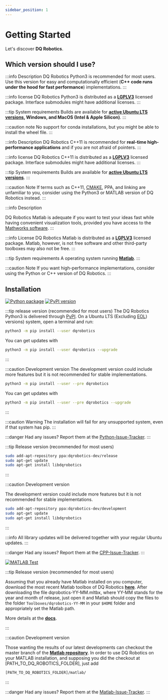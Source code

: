 ```yaml
---
sidebar_position: 1
---
```


# Getting Started

Let's discover **DQ Robotics**.

## Which version should I use?


<Tabs className="unique-tabs">

<TabItem value="py" label="Python">



:::info Description
DQ Robotics Python3 is recommended for most users. Use this version for easy and computationally efficient (**C++ code runs under the hood for fast performance**) implementations.
:::

:::info license
DQ Robotics Python3 is distributed as a **[LGPLV3](https://choosealicense.com/licenses/lgpl-3.0/)** licensed package. 
Interface submodules might have additional licenses.
:::

:::tip System requirements
Builds are available for **[active Ubuntu LTS versions](https://wiki.ubuntu.com/Releases), Windows, and MacOS (Intel & Apple Silicon)**.
:::

:::caution note
No support for conda installations, but you might be able to install the wheel file.
:::

</TabItem>
<TabItem value="cpp" label="C++">

:::info Description
DQ Robotics C++11 is recommended for **real-time high-performance applications** and if you are not afraid of pointers.
:::

:::info license
DQ Robotics C++11 is distributed as a **[LGPLV3](https://choosealicense.com/licenses/lgpl-3.0/)** licensed package. 
Interface submodules might have additional licenses.
:::

:::tip System requirements
Builds are available for **[active Ubuntu LTS versions](https://wiki.ubuntu.com/Releases)**.
:::

:::caution Note
If terms such as C++11, [CMAKE](https://cmake.org/), PPA, and linking are unfamiliar to you, consider using the Python3 or MATLAB version of DQ Robotics instead.
:::

</TabItem>

<TabItem value="matlab" label="Matlab">

:::info Description

DQ Robotics Matlab is adequate if you want to test your ideas fast while having convenient visualization tools, 
provided you have access to the [Mathworks software](https://www.mathworks.com/).
:::


:::info License
DQ Robotics Matlab is distributed as a **[LGPLV3](https://choosealicense.com/licenses/lgpl-3.0/)** licensed package. Matlab, however, is not free software and other third-party toolboxes may also not be free.
:::

:::tip System requirements
A operating system running **[Matlab](https://www.mathworks.com/products/matlab.html)**.
:::

:::caution Note
If you want high-performance implementations, consider using the Python or C++ version of DQ Robotics.
:::

</TabItem>
</Tabs>

## Installation

<Tabs className="unique-tabs">

<TabItem value="py" label="Python">

[![Python package](https://github.com/dqrobotics/python/actions/workflows/python_package.yml/badge.svg)](https://github.com/dqrobotics/python/actions/workflows/python_package.yml) 
[![PyPI version](https://badge.fury.io/py/dqrobotics.svg)](https://badge.fury.io/py/dqrobotics)


:::tip release version (recommended for most users)
The DQ Robotics Python3 is delivered through [PyPI](https://pypi.org/).
On a Ubuntu LTS (Excluding [EOL](https://endoflife.software/operating-systems/linux/ubuntu)) versions) system, open a terminal and run:

```bash
python3 -m pip install --user dqrobotics
```

You can get updates with

```bash
python3 -m pip install --user dqrobotics --upgrade
```
:::

:::caution Development version
The development version could include more features but it is not recommended for stable implementations.

```bash
python3 -m pip install --user --pre dqrobotics
```

You can get updates with

```bash
python3 -m pip install --user --pre dqrobotics --upgrade
``` 
:::

:::caution Warning
The installation will fail for any unsupported system, even if that system has pip.
:::

:::danger Had any issues?
Report them at the [Python-Issue-Tracker](https://github.com/dqrobotics/python/issues).
:::

</TabItem>
<TabItem value="cpp" label="C++">



:::tip Release version (recommended for most users)

```bash
sudo add-apt-repository ppa:dqrobotics-dev/release
sudo apt-get update
sudo apt-get install libdqrobotics
```
:::

:::caution Development version

The development version could include more features but it is not recommended for stable implementations. 

```bash
sudo add-apt-repository ppa:dqrobotics-dev/development
sudo apt-get update
sudo apt-get install libdqrobotics
```

:::

:::info
All library updates will be delivered together with your regular Ubuntu updates.
:::

:::danger Had any issues?
Report them at the [CPP-Issue-Tracker](https://github.com/dqrobotics/cpp/issues).
:::

</TabItem>

<TabItem value="matlab" label="Matlab">

[![MATLAB Test](https://github.com/dqrobotics/matlab/actions/workflows/matlab_test.yml/badge.svg?branch=master)](https://github.com/dqrobotics/matlab/actions/workflows/matlab_test.yml)



:::tip Release version (recommended for most users)

Assuming that you already have Matlab installed on you computer, 
download the most recent Matlab toolbox of DQ Robotics **[here](https://github.com/dqrobotics/matlab/releases/latest)**.
After downloading the file dqrobotics-YY-MM.mltbx, where YY-MM stands for the year and month of release, just open it and Matlab should copy the files to the folder `Toolboxes/dqrobotics-YY-MM` in your `$HOME` folder and appropriately set the Matlab path.

More details at the **[docs](https://dqroboticsgithubio.readthedocs.io/en/latest/installation/matlab.html#matlab-installation)**.

:::

:::caution Development version

Those wanting the results of our latest developments can checkout the master branch of the **[Matlab repository](https://github.com/dqrobotics/matlab)**.
In order to use DQ Robotics on your MATLAB installation, and supposing you did the checkout at [PATH_TO_DQ_ROBOTICS_FOLDER], just add

```bash
[PATH_TO_DQ_ROBOTICS_FOLDER]/matlab/
```
:::

:::danger Had any issues?
Report them at the [Matlab-Issue-Tracker](https://github.com/dqrobotics/matlab/issues).
:::

</TabItem>
</Tabs>





